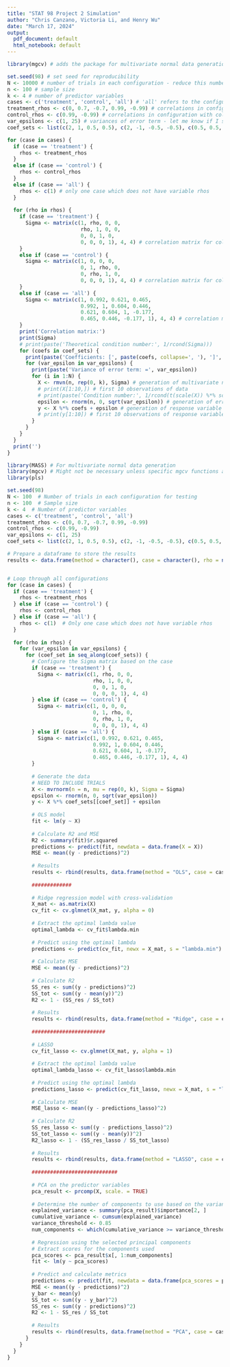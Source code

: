 ```yaml
---
title: "STAT 98 Project 2 Simulation"
author: "Chris Canzano, Victoria Li, and Henry Wu"
date: "March 17, 2024"
output:
  pdf_document: default
  html_notebook: default
---
```


```r
library(mgcv) # adds the package for multivariate normal data generation
```

```r
set.seed(98) # set seed for reproducibility
N <- 10000 # number of trials in each configuration - reduce this number to like 100 when you do test runs!!
n <- 100 # sample size
k <- 4 # number of predictor variables
cases <- c('treatment', 'control', 'all') # 'all' refers to the configuration with strong multicollinearity
treatment_rhos <- c(0, 0.7, -0.7, 0.99, -0.99) # correlations in configuration with collinearity between treatment and one control (as well as no collinearity)
control_rhos <- c(0.99, -0.99) # correlations in configuration with collinearity between two controls
var_epsilons <- c(1, 25) # variances of error term - let me know if I should change these to be more reasonable (after we do some test runs)
coef_sets <- list(c(2, 1, 0.5, 0.5), c(2, -1, -0.5, -0.5), c(0.5, 0.5, 1, 2)) # sets of coefficients - let me know if I should change these to be more reasonable (after we do some test runs)

for (case in cases) {
  if (case == 'treatment') {
    rhos <- treatment_rhos
  }
  else if (case == 'control') {
    rhos <- control_rhos
  }
  else if (case == 'all') {
    rhos <- c(1) # only one case which does not have variable rhos
  }
  
  for (rho in rhos) {
    if (case == 'treatment') {
      Sigma <- matrix(c(1, rho, 0, 0,
                        rho, 1, 0, 0,
                        0, 0, 1, 0,
                        0, 0, 0, 1), 4, 4) # correlation matrix for collinearity between treatment and one control
    }
    else if (case == 'control') {
      Sigma <- matrix(c(1, 0, 0, 0,
                        0, 1, rho, 0,
                        0, rho, 1, 0,
                        0, 0, 0, 1), 4, 4) # correlation matrix for collinearity between two controls
    }
    else if (case == 'all') {
      Sigma <- matrix(c(1, 0.992, 0.621, 0.465,
                        0.992, 1, 0.604, 0.446,
                        0.621, 0.604, 1, -0.177,
                        0.465, 0.446, -0.177, 1), 4, 4) # correlation matrix for strong multicollinearity - based on Longley's economic data
    }
    print('Correlation matrix:')
    print(Sigma)
    # print(paste('Theoretical condition number:', 1/rcond(Sigma)))
    for (coefs in coef_sets) {
      print(paste('Coefficients: [', paste(coefs, collapse=', '), ']', sep=''))
      for (var_epsilon in var_epsilons) {
        print(paste('Variance of error term: =', var_epsilon))
        for (i in 1:N) {
          X <- rmvn(n, rep(0, k), Sigma) # generation of multivariate normal data
          # print(X[1:10,]) # first 10 observations of data
          # print(paste('Condition number:', 1/rcond(t(scale(X)) %*% scale(X)))) # using empirical correlation matrix on standardized data
          epsilon <- rnorm(n, 0, sqrt(var_epsilon)) # generation of error term
          y <- X %*% coefs + epsilon # generation of response variable
          # print(y[1:10]) # first 10 observations of response variable
        }
      }
    }
  }
  print('')
}
```

```r
library(MASS) # For multivariate normal data generation
library(mgcv) # Might not be necessary unless specific mgcv functions are used later
library(pls)

set.seed(98)
N <- 100  # Number of trials in each configuration for testing
n <- 100  # Sample size
k <- 4  # Number of predictor variables
cases <- c('treatment', 'control', 'all')
treatment_rhos <- c(0, 0.7, -0.7, 0.99, -0.99)
control_rhos <- c(0.99, -0.99)
var_epsilons <- c(1, 25)
coef_sets <- list(c(2, 1, 0.5, 0.5), c(2, -1, -0.5, -0.5), c(0.5, 0.5, 1, 2))

# Prepare a dataframe to store the results
results <- data.frame(method = character(), case = character(), rho = numeric(), var_epsilon = numeric(), coef_set = numeric(), R2 = numeric(), Lambda = numeric(), MSE = numeric(), stringsAsFactors = FALSE)


# Loop through all configurations
for (case in cases) {
  if (case == 'treatment') {
    rhos <- treatment_rhos
  } else if (case == 'control') {
    rhos <- control_rhos
  } else if (case == 'all') {
    rhos <- c(1)  # Only one case which does not have variable rhos
  }
  
  for (rho in rhos) {
    for (var_epsilon in var_epsilons) {
      for (coef_set in seq_along(coef_sets)) {
        # Configure the Sigma matrix based on the case
        if (case == 'treatment') {
          Sigma <- matrix(c(1, rho, 0, 0,
                            rho, 1, 0, 0,
                            0, 0, 1, 0,
                            0, 0, 0, 1), 4, 4)
        } else if (case == 'control') {
          Sigma <- matrix(c(1, 0, 0, 0,
                            0, 1, rho, 0,
                            0, rho, 1, 0,
                            0, 0, 0, 1), 4, 4)
        } else if (case == 'all') {
          Sigma <- matrix(c(1, 0.992, 0.621, 0.465,
                            0.992, 1, 0.604, 0.446,
                            0.621, 0.604, 1, -0.177,
                            0.465, 0.446, -0.177, 1), 4, 4)
        }
        
        # Generate the data
        # NEED TO INCLUDE TRIALS
        X <- mvrnorm(n = n, mu = rep(0, k), Sigma = Sigma)
        epsilon <- rnorm(n, 0, sqrt(var_epsilon))
        y <- X %*% coef_sets[[coef_set]] + epsilon
        
        # OLS model
        fit <- lm(y ~ X)
        
        # Calculate R2 and MSE
        R2 <- summary(fit)$r.squared
        predictions <- predict(fit, newdata = data.frame(X = X))
        MSE <- mean((y - predictions)^2)
        
        # Results
        results <- rbind(results, data.frame(method = "OLS", case = case, rho = rho, var_epsilon = var_epsilon, coef_set = coef_set, R2 = R2, Lambda = NA, MSE = MSE, stringsAsFactors = FALSE))
        
        #############
        
        # Ridge regression model with cross-validation
        X_mat <- as.matrix(X) 
        cv_fit <- cv.glmnet(X_mat, y, alpha = 0)
        
        # Extract the optimal lambda value
        optimal_lambda <- cv_fit$lambda.min
        
        # Predict using the optimal lambda
        predictions <- predict(cv_fit, newx = X_mat, s = "lambda.min")
        
        # Calculate MSE
        MSE <- mean((y - predictions)^2)
        
        # Calculate R2
        SS_res <- sum((y - predictions)^2)
        SS_tot <- sum((y - mean(y))^2)
        R2 <- 1 - (SS_res / SS_tot)
        
        # Results
        results <- rbind(results, data.frame(method = "Ridge", case = case, rho = rho, var_epsilon = var_epsilon, coef_set = coef_set, R2 = R2, Lambda = optimal_lambda, MSE = MSE, stringsAsFactors = FALSE))
        
        ########################
        
        # LASSO
        cv_fit_lasso <- cv.glmnet(X_mat, y, alpha = 1)
        
        # Extract the optimal lambda value
        optimal_lambda_lasso <- cv_fit_lasso$lambda.min
        
        # Predict using the optimal lambda
        predictions_lasso <- predict(cv_fit_lasso, newx = X_mat, s = "lambda.min")
        
        # Calculate MSE
        MSE_lasso <- mean((y - predictions_lasso)^2)
        
        # Calculate R2
        SS_res_lasso <- sum((y - predictions_lasso)^2)
        SS_tot_lasso <- sum((y - mean(y))^2)
        R2_lasso <- 1 - (SS_res_lasso / SS_tot_lasso)
        
        # Results
        results <- rbind(results, data.frame(method = "LASSO", case = case, rho = rho, var_epsilon = var_epsilon, coef_set = coef_set, R2 = R2_lasso, Lambda = optimal_lambda_lasso, MSE = MSE_lasso, stringsAsFactors = FALSE))
        
        ############################
        
        # PCA on the predictor variables
        pca_result <- prcomp(X, scale. = TRUE)
        
        # Determine the number of components to use based on the variance explained criterion
        explained_variance <- summary(pca_result)$importance[2, ]
        cumulative_variance <- cumsum(explained_variance)
        variance_threshold <- 0.85  
        num_components <- which(cumulative_variance >= variance_threshold)[1]
        
        # Regression using the selected principal components
        # Extract scores for the components used
        pca_scores <- pca_result$x[, 1:num_components]  
        fit <- lm(y ~ pca_scores)
        
        # Predict and calculate metrics
        predictions <- predict(fit, newdata = data.frame(pca_scores = pca_scores))
        MSE <- mean((y - predictions)^2)
        y_bar <- mean(y)
        SS_tot <- sum((y - y_bar)^2)
        SS_res <- sum((y - predictions)^2)
        R2 <- 1 - SS_res / SS_tot
        
        # Results
        results <- rbind(results, data.frame(method = "PCA", case = case, rho = rho, var_epsilon = var_epsilon, coef_set = coef_set, Lambda = NA, MSE = MSE, R2 = R2, stringsAsFactors = FALSE))
      }
    }
  }
}
```





